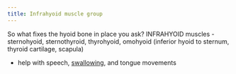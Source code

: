 ```yaml
---
title: Infrahyoid muscle group
---
```



So what fixes the hyoid bone in place you ask?
INFRAHYOID muscles - sternohyoid, sternothyroid, thyrohyoid, omohyoid (inferior hyoid to sternum, thyroid cartilage, scapula) 

- help with speech, [swallowing]({{< var ref-swallowing.path >}}), and tongue movements

